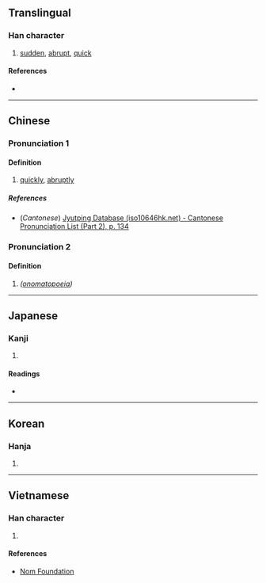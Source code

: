 {{character info/new}}
==Translingual==

===Han character===
{{Han char|rn=76|rad=欠|as=08|sn=12|four=97882|canj=FFNO|ids=⿰炎欠}}

# [[sudden]], [[abrupt]], [[quick]]

====References====
* {{Han ref|kx=0568.160|dkj=16099|dj=0957.020|hdz=32144.040|uh=6B3B|ud=27451|bh=D9DB|bd=55771}}

----

==Chinese==
{{zh-forms|v=歘}}

===Pronunciation 1===
{{zh-pron
|m=xū
|c=fat1,caat3
|mc=y
|oc=y
|ma=
|cat=a
}}

====Definition====
{{zh-hanzi}}

# [[quickly]], [[abruptly]]

=====References=====
* (''Cantonese'') [http://www.iso10646hk.net/jp/document/download.jsp Jyutping Database (iso10646hk.net) - Cantonese Pronunciation List (Part 2), p. 134]

===Pronunciation 2===
{{zh-pron
|m=chuā
}}

====Definition====
{{zh-hanzi}}

# ''([[onomatopoeia]])''

----

==Japanese==

===Kanji===
{{ja-kanji|grade=|rs=欠08}}

# {{defn|lang=ja|sort=欠08}}

====Readings====
* {{ja-readings|on=[[くつ]] (kutsu), [[くち]] (kuchi)|kun=}}

----

==Korean==

===Hanja===
{{ko-hanja|hangeul=훌|eumhun=|rv=hul|mr=hul|y=hwul}}

# {{defn|lang=ko|sort=欠08}}

----

==Vietnamese==

===Han character===
{{vi-readings|rs=欠08| hanviet = hư}}

# {{defn|lang=vi|sort=欠08}}

====References====
* [http://nomfoundation.org/common/nom_details.php?codepoint=6b3b Nom Foundation]